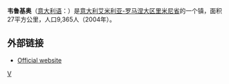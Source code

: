 '''韦鲁基奥'''（[[意大利语|意大利语]]：'''{{lang|it|Verucchio}}'''）是[[意大利|意大利]][[艾米利亚-罗马涅大区|艾米利亚-罗马涅大区]][[里米尼省|里米尼省]]的一个镇，面积27平方公里，人口9,365人（2004年）。

==外部链接==
*[https://web.archive.org/web/20060616194906/http://www.comunediverucchio.it/ Official website]

{{Province of Rimini}}

{{里米尼省市鎮}}

[[Category:里米尼省市镇|V]]


{{Italy-geo-stub}}